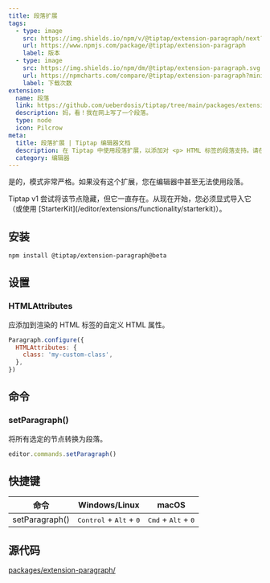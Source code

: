 ```yaml
---
title: 段落扩展
tags:
  - type: image
    src: https://img.shields.io/npm/v/@tiptap/extension-paragraph/next?label=version
    url: https://www.npmjs.com/package/@tiptap/extension-paragraph
    label: 版本
  - type: image
    src: https://img.shields.io/npm/dm/@tiptap/extension-paragraph.svg
    url: https://npmcharts.com/compare/@tiptap/extension-paragraph?minimal=true
    label: 下载次数
extension:
  name: 段落
  link: https://github.com/ueberdosis/tiptap/tree/main/packages/extension-paragraph
  description: 妈，看！我在网上写了一个段落。
  type: node
  icon: Pilcrow
meta:
  title: 段落扩展 | Tiptap 编辑器文档
  description: 在 Tiptap 中使用段落扩展，以添加对 <p> HTML 标签的段落支持。请在我们的文档中了解更多内容！
  category: 编辑器
---
```



是的，模式非常严格。如果没有这个扩展，您在编辑器中甚至无法使用段落。

<Callout title="重大变化" variant="warning">
  Tiptap v1 尝试将该节点隐藏，但它一直存在。从现在开始，您必须显式导入它（或使用 [StarterKit](/editor/extensions/functionality/starterkit)）。
</Callout>

<CodeDemo path="/Nodes/Paragraph" />

## 安装

```bash
npm install @tiptap/extension-paragraph@beta
```

## 设置

### HTMLAttributes

应添加到渲染的 HTML 标签的自定义 HTML 属性。

```js
Paragraph.configure({
  HTMLAttributes: {
    class: 'my-custom-class',
  },
})
```

## 命令

### setParagraph()

将所有选定的节点转换为段落。

```js
editor.commands.setParagraph()
```

## 快捷键

| 命令          | Windows/Linux                                  | macOS                                          |
| -------------- | ---------------------------------------------- | ---------------------------------------------- |
| setParagraph() | <kbd>Control</kbd> + <kbd>Alt</kbd> + <kbd>0</kbd> | <kbd>Cmd</kbd> + <kbd>Alt</kbd> + <kbd>0</kbd> |

## 源代码

[packages/extension-paragraph/](https://github.com/ueberdosis/tiptap/blob/main/packages/extension-paragraph/)